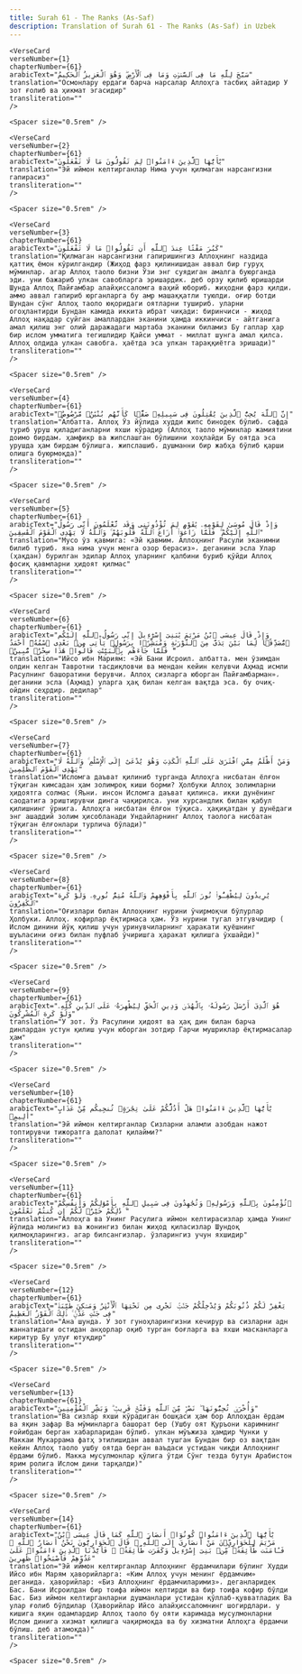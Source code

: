 ```yaml
---
title: Surah 61 - The Ranks (As-Saf)  
description: Translation of Surah 61 - The Ranks (As-Saf) in Uzbek
---
```







    <VerseCard 
    verseNumber={1}
    chapterNumber={61}
    arabicText="سَبَّحَ لِلَّهِ مَا فِى ٱلسَّمَٰوَٰتِ وَمَا فِى ٱلْأَرْضِ ۖ وَهُوَ ٱلْعَزِيزُ ٱلْحَكِيمُ"
    translation="Осмонлару ердаги барча нарсалар Аллоҳга тасбиҳ айтадир У зот ғолиб ва ҳикмат эгасидир"
    transliteration=""
    />

    <Spacer size="0.5rem" />
                
    <VerseCard 
    verseNumber={2}
    chapterNumber={61}
    arabicText="يَٰٓأَيُّهَا ٱلَّذِينَ ءَامَنُوا۟ لِمَ تَقُولُونَ مَا لَا تَفْعَلُونَ"
    translation="Эй иймон келтирганлар Нима учун қилмаган нарсангизни гапирасиз"
    transliteration=""
    />

    <Spacer size="0.5rem" />
                
    <VerseCard 
    verseNumber={3}
    chapterNumber={61}
    arabicText="كَبُرَ مَقْتًا عِندَ ٱللَّهِ أَن تَقُولُوا۟ مَا لَا تَفْعَلُونَ"
    translation="Қилмаган нарсангизни гапиришингиз Аллоҳнинг наздида қаттиқ ёмон кўрилгандир (Жиҳод фарз қилинишидан аввал бир гуруҳ мўминлар، агар Аллоҳ таоло бизни Ўзи энг суядиган амалга буюрганда эди، уни бажариб улкан савобларга эришардик، деб орзу қилиб юришарди Шунда Аллоҳ Пайғамбар алайҳиссаломга ваҳий юбориб، жиҳодни фарз қилди، аммо аввал гапириб юрганларга бу амр машаққатли туюлди، оғир ботди Шундан сўнг Аллоҳ таоло юқоридаги оятларни тушириб، уларни огоҳлантирди Бундан камида иккита ибрат чиқади: биринчиси - жиҳод Аллоҳ нақадар суйган амаллардан эканини ҳамда иккинчиси - айтганига амал қилиш энг олий даражадаги мартаба эканини биламиз Бу гаплар ҳар бир ислом умматига тегишлидир Қайси уммат - миллат шунга амал қилса، Аллоҳ олдида улкан савобга، ҳаётда эса улкан тараққиётга эришади)"
    transliteration=""
    />

    <Spacer size="0.5rem" />
                
    <VerseCard 
    verseNumber={4}
    chapterNumber={61}
    arabicText="إِنَّ ٱللَّهَ يُحِبُّ ٱلَّذِينَ يُقَٰتِلُونَ فِى سَبِيلِهِۦ صَفًّۭا كَأَنَّهُم بُنْيَٰنٌۭ مَّرْصُوصٌۭ"
    translation="Албатта، Аллоҳ Ўз йўлида худди жипс бинодек бўлиб، сафда туриб уруш қиладиганларни яхши кўрадир (Аллоҳ таоло мўминлар жамиятини доимо бирдам، ҳамфикр ва жипслашган бўлишини хоҳлайди Бу оятда эса урушда ҳам бирдам бўлишга، жипслашиб، душманни бир жабҳа бўлиб қарши олишга буюрмоқда)"
    transliteration=""
    />

    <Spacer size="0.5rem" />
                
    <VerseCard 
    verseNumber={5}
    chapterNumber={61}
    arabicText="وَإِذْ قَالَ مُوسَىٰ لِقَوْمِهِۦ يَٰقَوْمِ لِمَ تُؤْذُونَنِى وَقَد تَّعْلَمُونَ أَنِّى رَسُولُ ٱللَّهِ إِلَيْكُمْ ۖ فَلَمَّا زَاغُوٓا۟ أَزَاغَ ٱللَّهُ قُلُوبَهُمْ ۚ وَٱللَّهُ لَا يَهْدِى ٱلْقَوْمَ ٱلْفَٰسِقِينَ"
    translation="Мусо ўз қавмига: «Эй қавмим، Аллоҳнинг Расули эканимни билиб туриб، яна нима учун менга озор берасиз»، деганини эсла Улар (ҳақдан) бурилган эдилар Аллоҳ уларнинг қалбини буриб қўйди Аллоҳ фосиқ қавмларни ҳидоят қилмас"
    transliteration=""
    />

    <Spacer size="0.5rem" />
                
    <VerseCard 
    verseNumber={6}
    chapterNumber={61}
    arabicText="وَإِذْ قَالَ عِيسَى ٱبْنُ مَرْيَمَ يَٰبَنِىٓ إِسْرَٰٓءِيلَ إِنِّى رَسُولُ ٱللَّهِ إِلَيْكُم مُّصَدِّقًۭا لِّمَا بَيْنَ يَدَىَّ مِنَ ٱلتَّوْرَىٰةِ وَمُبَشِّرًۢا بِرَسُولٍۢ يَأْتِى مِنۢ بَعْدِى ٱسْمُهُۥٓ أَحْمَدُ ۖ فَلَمَّا جَآءَهُم بِٱلْبَيِّنَٰتِ قَالُوا۟ هَٰذَا سِحْرٌۭ مُّبِينٌۭ"
    translation="Ийсо ибн Мариям: «Эй Бани Исроил، албатта، мен ўзимдан олдин келган Тавротни тасдиқловчи ва мендан кейин келувчи Аҳмад исмли Расулнинг башоратини берувчи، Аллоҳ сизларга юборган Пайғамбарман»، деганини эсла (Аҳмад) уларга ҳақ билан келган вақтда эса، бу очиқ-ойдин сеҳрдир، дедилар"
    transliteration=""
    />

    <Spacer size="0.5rem" />
                
    <VerseCard 
    verseNumber={7}
    chapterNumber={61}
    arabicText="وَمَنْ أَظْلَمُ مِمَّنِ ٱفْتَرَىٰ عَلَى ٱللَّهِ ٱلْكَذِبَ وَهُوَ يُدْعَىٰٓ إِلَى ٱلْإِسْلَٰمِ ۚ وَٱللَّهُ لَا يَهْدِى ٱلْقَوْمَ ٱلظَّٰلِمِينَ"
    translation="Исломга даъват қилиниб турганда Аллоҳга нисбатан ёлғон тўқиган кимсадан ҳам золимроқ киши борми? Ҳолбуки Аллоҳ золимларни ҳидоятга солмас (Яъни، инсон Исломга даъват қилинса، икки дунёнинг саодатига эриштирувчи динга чақирилса، уни хурсандлик билан қабул қилишнинг ўрнига، Аллоҳга нисбатан ёлғон тўқиса، ҳақиқатдан у дунёдаги энг ашаддий золим ҳисобланади Ундайларнинг Аллоҳ таолога нисбатан тўқиган ёлғонлари турлича бўлади)"
    transliteration=""
    />

    <Spacer size="0.5rem" />
                
    <VerseCard 
    verseNumber={8}
    chapterNumber={61}
    arabicText="يُرِيدُونَ لِيُطْفِـُٔوا۟ نُورَ ٱللَّهِ بِأَفْوَٰهِهِمْ وَٱللَّهُ مُتِمُّ نُورِهِۦ وَلَوْ كَرِهَ ٱلْكَٰفِرُونَ"
    translation="Оғизлари билан Аллоҳнинг нурини ўчирмоқчи бўлурлар Ҳолбуки، Аллоҳ، кофирлар ёқтирмаса ҳам، Ўз нурини тугал этгувчидир ( Ислом динини йўқ қилиш учун уринувчиларнинг ҳаракати қуёшнинг шуъласини оғиз билан пуфлаб ўчиришга ҳаракат қилишга ўхшайди)"
    transliteration=""
    />

    <Spacer size="0.5rem" />
                
    <VerseCard 
    verseNumber={9}
    chapterNumber={61}
    arabicText="هُوَ ٱلَّذِىٓ أَرْسَلَ رَسُولَهُۥ بِٱلْهُدَىٰ وَدِينِ ٱلْحَقِّ لِيُظْهِرَهُۥ عَلَى ٱلدِّينِ كُلِّهِۦ وَلَوْ كَرِهَ ٱلْمُشْرِكُونَ"
    translation="У зот، Ўз Расулини ҳидоят ва ҳақ дин билан барча динлардан устун қилиш учун юборган зотдир Гарчи мушриклар ёқтирмасалар ҳам"
    transliteration=""
    />

    <Spacer size="0.5rem" />
                
    <VerseCard 
    verseNumber={10}
    chapterNumber={61}
    arabicText="يَٰٓأَيُّهَا ٱلَّذِينَ ءَامَنُوا۟ هَلْ أَدُلُّكُمْ عَلَىٰ تِجَٰرَةٍۢ تُنجِيكُم مِّنْ عَذَابٍ أَلِيمٍۢ"
    translation="Эй иймон келтирганлар Сизларни аламли азобдан нажот топтирувчи тижоратга далолат қилайми?"
    transliteration=""
    />

    <Spacer size="0.5rem" />
                
    <VerseCard 
    verseNumber={11}
    chapterNumber={61}
    arabicText="تُؤْمِنُونَ بِٱللَّهِ وَرَسُولِهِۦ وَتُجَٰهِدُونَ فِى سَبِيلِ ٱللَّهِ بِأَمْوَٰلِكُمْ وَأَنفُسِكُمْ ۚ ذَٰلِكُمْ خَيْرٌۭ لَّكُمْ إِن كُنتُمْ تَعْلَمُونَ"
    translation="Аллоҳга ва Унинг Расулига иймон келтирасизлар ҳамда Унинг йўлида молингиз ва жонингиз билан жиҳод қиласизлар Шундоқ қилмоқларингиз، агар билсангизлар، ўзларингиз учун яхшидир"
    transliteration=""
    />

    <Spacer size="0.5rem" />
                
    <VerseCard 
    verseNumber={12}
    chapterNumber={61}
    arabicText="يَغْفِرْ لَكُمْ ذُنُوبَكُمْ وَيُدْخِلْكُمْ جَنَّٰتٍۢ تَجْرِى مِن تَحْتِهَا ٱلْأَنْهَٰرُ وَمَسَٰكِنَ طَيِّبَةًۭ فِى جَنَّٰتِ عَدْنٍۢ ۚ ذَٰلِكَ ٱلْفَوْزُ ٱلْعَظِيمُ"
    translation="Ана шунда، У зот гуноҳларингизни кечирур ва сизларни адн жаннатидаги остидан анҳорлар оқиб турган боғларга ва яхши масканларга киритур Бу улуғ ютуқдир"
    transliteration=""
    />

    <Spacer size="0.5rem" />
                
    <VerseCard 
    verseNumber={13}
    chapterNumber={61}
    arabicText="وَأُخْرَىٰ تُحِبُّونَهَا ۖ نَصْرٌۭ مِّنَ ٱللَّهِ وَفَتْحٌۭ قَرِيبٌۭ ۗ وَبَشِّرِ ٱلْمُؤْمِنِينَ"
    translation="Ва сизлар яхши кўрадиган бошқаси ҳам бор Аллоҳдан ёрдам ва яқин зафар Ва мўминларга башорат бер (Ушбу оят Қуръони каримнинг ғойибдан берган хабарларидан бўлиб، улкан мўъжиза ҳамдир Чунки у Маккаи Мукаррама фатҳ этилишидан аввал тушган Бундан бир оз вақтдан кейин Аллоҳ таоло ушбу оятда берган ваъдаси устидан чиқди Аллоҳнинг ёрдами бўлиб، Макка мусулмонлар қўлига ўтди Сўнг тезда бутун Арабистон ярим ролига Ислом дини тарқалди)"
    transliteration=""
    />

    <Spacer size="0.5rem" />
                
    <VerseCard 
    verseNumber={14}
    chapterNumber={61}
    arabicText="يَٰٓأَيُّهَا ٱلَّذِينَ ءَامَنُوا۟ كُونُوٓا۟ أَنصَارَ ٱللَّهِ كَمَا قَالَ عِيسَى ٱبْنُ مَرْيَمَ لِلْحَوَارِيِّۦنَ مَنْ أَنصَارِىٓ إِلَى ٱللَّهِ ۖ قَالَ ٱلْحَوَارِيُّونَ نَحْنُ أَنصَارُ ٱللَّهِ ۖ فَـَٔامَنَت طَّآئِفَةٌۭ مِّنۢ بَنِىٓ إِسْرَٰٓءِيلَ وَكَفَرَت طَّآئِفَةٌۭ ۖ فَأَيَّدْنَا ٱلَّذِينَ ءَامَنُوا۟ عَلَىٰ عَدُوِّهِمْ فَأَصْبَحُوا۟ ظَٰهِرِينَ"
    translation="Эй иймон келтирганлар Аллоҳнинг ёрдамчилари бўлинг Худди Ийсо ибн Марям ҳаворийларга: «Ким Аллоҳ учун менинг ёрдамчим» деганида، ҳаворийлар: «Биз Аллоҳнинг ёрдамчиларимиз»، деганларидек Бас، Бани Исроилдан бир тоифа иймон келтирди ва бир тоифа кофир бўлди Бас، Биз иймон келтирганларни душманлари устидан қўллаб-қувватладик Ва улар ғолиб бўлдилар (Ҳаворийлар Ийсо алайҳиссаломнинг шогирдлари، у кишига яқин одамлардир Аллоҳ таоло бу ояти каримада мусулмонларни Ислом динига хизмат қилишга чақирмоқда ва бу хизматни Аллоҳга ёрдамчи бўлиш، деб атамоқда)"
    transliteration=""
    />

    <Spacer size="0.5rem" />
                